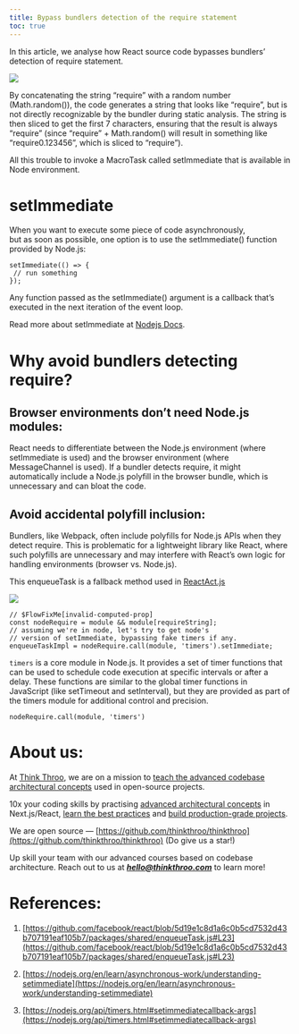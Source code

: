 ```yaml
---
title: Bypass bundlers detection of the require statement
toc: true
---
```


In this article, we analyse how React source code bypasses bundlers’ detection of require statement.

![](https://miro.medium.com/v2/resize:fit:875/1*Y9c7pS_8c12d5xp3fIRnCg.png)

By concatenating the string “require” with a random number (Math.random()), the code generates a string that looks like “require”, but is not directly recognizable by the bundler during static analysis. The string is then sliced to get the first 7 characters, ensuring that the result is always “require” (since “require” + Math.random() will result in something like “require0.123456”, which is sliced to “require”).

All this trouble to invoke a MacroTask called setImmediate that is available in Node environment.

# **setImmediate**

When you want to execute some piece of code asynchronously,  
but as soon as possible, one option is to use the setImmediate() function provided by Node.js:

```plaintext
setImmediate(() => {
 // run something
});
```

Any function passed as the setImmediate() argument is a callback that’s executed in the next iteration of the event loop.

Read more about setImmediate at [Nodejs Docs](https://nodejs.org/en/learn/asynchronous-work/understanding-setimmediate).

# **Why avoid bundlers detecting require?**

## **Browser environments don’t need Node.js modules:**

React needs to differentiate between the Node.js environment (where setImmediate is used) and the browser environment (where MessageChannel is used). If a bundler detects require, it might automatically include a Node.js polyfill in the browser bundle, which is unnecessary and can bloat the code.

## **Avoid accidental polyfill inclusion:**

Bundlers, like Webpack, often include polyfills for Node.js APIs when they detect require. This is problematic for a lightweight library like React, where such polyfills are unnecessary and may interfere with React’s own logic for handling environments (browser vs. Node.js).

This enqueueTask is a fallback method used in [ReactAct.js](https://github.com/facebook/react/blob/5d19e1c8d1a6c0b5cd7532d43b707191eaf105b7/packages/react/src/ReactAct.js)

![](https://miro.medium.com/v2/resize:fit:875/1*EaUXDJhoXv9cdKs4AVcVOg.png)

```plaintext
// $FlowFixMe[invalid-computed-prop]
const nodeRequire = module && module[requireString];
// assuming we're in node, let's try to get node's
// version of setImmediate, bypassing fake timers if any.
enqueueTaskImpl = nodeRequire.call(module, 'timers').setImmediate;
```

`timers` is a core module in Node.js. It provides a set of timer functions that can be used to schedule code execution at specific intervals or after a delay. These functions are similar to the global timer functions in  
JavaScript (like setTimeout and setInterval), but they are provided as part of the timers module for additional control and precision.

```plaintext
nodeRequire.call(module, 'timers')
```

# **About us:**

At [Think Throo](https://thinkthroo.com/), we are on a mission to [teach the advanced codebase architectural concepts](https://app.thinkthroo.com/architecture) used in open-source projects.

10x your coding skills by practising [advanced architectural concepts](https://app.thinkthroo.com/architecture) in Next.js/React, [learn the best practices](https://app.thinkthroo.com/best-practices) and [build production-grade projects](https://app.thinkthroo.com/production-grade-projects).

We are open source — [https://github.com/thinkthroo/thinkthroo](https://github.com/thinkthroo/thinkthroo) (Do give us a star!)

Up skill your team with our advanced courses based on codebase architecture. Reach out to us at ***hello@thinkthroo.com*** to learn more!

# **References:**

1. [https://github.com/facebook/react/blob/5d19e1c8d1a6c0b5cd7532d43b707191eaf105b7/packages/shared/enqueueTask.js#L23](https://github.com/facebook/react/blob/5d19e1c8d1a6c0b5cd7532d43b707191eaf105b7/packages/shared/enqueueTask.js#L23)
    
2. [https://nodejs.org/en/learn/asynchronous-work/understanding-setimmediate](https://nodejs.org/en/learn/asynchronous-work/understanding-setimmediate)
    
3. [https://nodejs.org/api/timers.html#setimmediatecallback-args](https://nodejs.org/api/timers.html#setimmediatecallback-args)
    

[  
](https://medium.com/tag/javascript?source=post_page-----61e9b23ed3a4--------------------------------)
